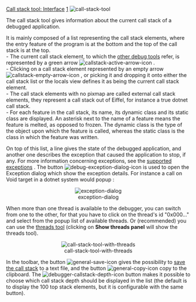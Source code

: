 [[Property:title|Call stack tool: Interface]]
[[Property:weight|1]]
[[Image:call-stack-tool]]  

The call stack tool gives information about the current call stack of a debugged application.

It is mainly composed of a list representing the call stack elements, where the entry feature of the program is at the bottom and the top of the call stack is at the top. <br/>
- The current call stack element, to which the [[Information relative to a stack element|other debug tools]]  refer, is represented by a green arrow  [[Image:callstack-active-arrow-icon]] . <br/>
- Clicking on a call stack element represented by an empty arrow  [[Image:callstack-empty-arrow-icon]] , or picking it and dropping it onto either the call stack list or the locals view defines it as being the current call stack element. <br/>
- The call stack elements with no pixmap are called external call stack elements, they represent a call stack out of Eiffel, for instance a true dotnet call stack. <br/>
- For each feature in the call stack, its name, its dynamic class and its static class are displayed. An asterisk next to the name of a feature means the feature is melted, as opposed to frozen. The dynamic class is the type of the object upon which the feature is called, whereas the static class is the class in which the feature was written. 

On top of this list, a line gives the state of the debugged application, and another one describes the exception that caused the application to stop, if any. For more information concerning exceptions, see the [[Supported exceptions|supported exceptions]] . 
The button  [[Image:debug-exception-dialog-icon]]  is used to open the Exception dialog which show the exception details. For instance a call on Void target in a dotnet system would popup : 

<center> [[Image:exception-dialog]]  </center>

When more than one thread is available to the debugger, you can switch from one to the other, for that you have to click on the thread's id "0x000..." and select from the popup list of available threads. Or (recommended) you can use the [[Threads tool|threads tool]]  (clicking on '''Show threads panel''' will show the threads tool). 
<center> [[Image:call-stack-tool-with-threads]]  </center>


In the toolbar, the button  [[Image:general-save-icon]]  gives the possibility to [[Save call stack|save the call stack]]  to a text file, and the button  [[Image:general-copy-icon]]  copy to the clipboard. The  [[Image:debugger-callstack-depth-icon]]  button makes it possible to choose which call stack depth should be displayed in the list (the default is to display the 100 top stack elements, but it is configurable with the same button). 





